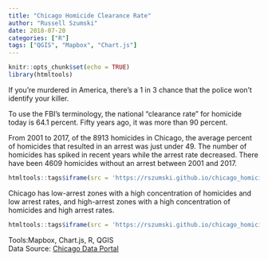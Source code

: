 ```yaml
---
title: "Chicago Homicide Clearance Rate"
author: "Russell Szumski"
date: 2018-07-20
categories: ["R"]
tags: ["QGIS", "Mapbox", "Chart.js"]
---
```


```r
knitr::opts_chunk$set(echo = TRUE)
library(htmltools)
```

If you're murdered in America, there's a 1 in 3 chance that the police won't identify your killer.

To use the FBI's terminology, the national "clearance rate" for homicide today is 64.1 percent. Fifty years ago, it was more than 90 percent.

From 2001 to 2017, of the 8913 homicides in Chicago, the average percent of homicides that resulted in an arrest was just under 49. The number of homicides has spiked in recent years while the arrest rate decreased. There have been 4609 homicides without an arrest between 2001 and 2017.

```r
htmltools::tags$iframe(src = 'https://rszumski.github.io/chicago_homicides_bar_charts/', width = '100%', height = '400', style="border:none;")
```

Chicago has low-arrest zones with a high concentration of homicides and low arrest rates, and high-arrest zones with a high concentration of homicides and high arrest rates.

```r
htmltools::tags$iframe(src = 'https://rszumski.github.io/chicago_homicides/', width = '100%', height = '800', style="border:none;")
```

Tools:Mapbox, Chart.js, R, QGIS <br> Data Source: [Chicago Data Portal](https://data.cityofchicago.org/Public-Safety/Crimes-2001-to-present/ijzp-q8t2)

